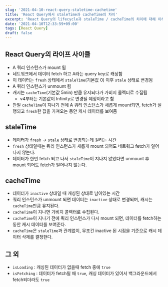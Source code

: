 ```yaml
---
slug: '2021-04-10-react-query-staletime-cachetime'
title: 'React Query에서 staleTime과 cacheTime의 차이'
excerpt: 'React Query의 lifecycle과 staleTime / cacheTime의 차이에 대해 이해하기'
date: '2021-04-10T12:33:59+09:00'
tags: [React Query]
draft: false
---
```


## React Query의 라이프 사이클

- A 쿼리 인스턴스가 mount 됨
- 네트워크에서 데이터 fetch 하고 A라는 query key로 캐싱함
- 이 데이터는 `fresh` 상태에서 `staleTime`(기본값 0) 이후 `stale` 상태로 변경됨
- A 쿼리 인스턴스가 unmount 됨
- 캐시는 `cacheTime`(기본값 5min) 만큼 유지되다가 가비지 콜렉터로 수집됨
  - v4부터는 기본값이 Infinity로 변경될 예정이라고 함
- 만일 `cacheTime`이 지나기 전에 A 쿼리 인스턴스가 새롭게 mount되면, fetch가 실행되고 `fresh`한 값을 가져오는 동안 캐시 데이터를 보여줌

## staleTime

- 데이터가 `fresh` -> `stale` 상태로 변경되는데 걸리는 시간
- `fresh` 상태일때는 쿼리 인스턴스가 새롭게 mount 되어도 네트워크 fetch가 일어나지 않는다.
- 데이터가 한번 fetch 되고 나서 `staleTime`이 지나지 않았다면 unmount 후 mount 되어도 fetch가 일어나지 않는다.

## cacheTime

- 데이터가 `inactive` 상태일 때 캐싱된 상태로 남아있는 시간
- 쿼리 인스턴스가 unmount 되면 데이터는 `inactive` 상태로 변경되며, 캐시는 `cacheTime`만큼 유지된다.
- `cacheTime`이 지나면 가비지 콜렉터로 수집된다.
- `cacheTime`이 지나기 전에 쿼리 인스턴스가 다시 mount 되면, 데이터를 fetch하는 동안 캐시 데이터를 보여준다.
- `cacheTime`은 `staleTime`과 관계없이, 무조건 inactive 된 시점을 기준으로 캐시 데이터 삭제를 결정한다.

## 그 외

- `isLoading` : 캐싱된 데이터가 없을때 fetch 중에 `true`
- `isFetching` : 데이터가 fetch될 때 `true`, 캐싱 데이터가 있어서 백그라운드에서 fetch되더라도 `true`
